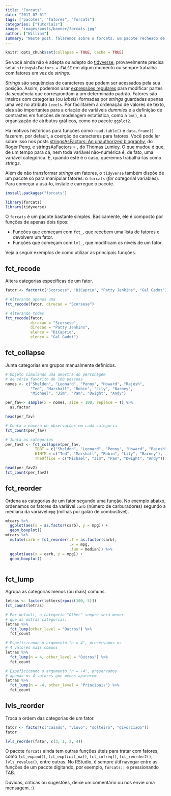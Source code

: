 ```yaml
---
title: "Forcats"
date: "2017-07-01"
tags: ["pacotes", "fatores", "forcats"]
categories: ["Tutoriais"]
image: "images/posts/banner/forcats.jpg"
author: ["William"]
summary: "Neste post, falaremos sobre o forcats, um pacote recheado de excelentes funções para manipular fatores."
---
```


```r
knitr::opts_chunk$set(collapse = TRUE, cache = TRUE)
```

Se você ainda não é adepta ou adepto do [tidyverse](http://tidyverse.org/), provavelmente precisa setar `stringsAsFactors = FALSE` em algum momento ou sempre trabalha com fatores em vez de *strings*. 

*Strings* são sequências de caracteres que podem ser acessados pela sua posição. Assim, podemos usar [expressões regulares](https://stat.ethz.ch/R-manual/R-devel/library/base/html/regex.html) para modificar partes da sequência que correspondam a um determinado padrão. Fatores são inteiros com categorias (ou *labels*) formadas por *strings* guardadas apenas uma vez no atributo `levels`. Por facilitarem a ordenação de valores de texto, eles são importantes para a criação de variáveis *dummies* e a definição de contrastes em funções de modelagem estatística, como a `lm()`, e a organização de atributos gráficos, como no pacote `ggplot2`.

Há motivos históricos para funções como `read.table()` e `data.frame()` fazerem, por default, a coerção de caracteres para fatores. Você pode ler sobre isso nos posts [stringsAsFactors: An unauthorized biography](https://simplystatistics.org/2015/07/24/stringsasfactors-an-unauthorized-biography/), do Roger Peng, e [stringsAsFactors = <sigh>](http://notstatschat.tumblr.com/post/124987394001/stringsasfactors-sigh), do Thomas Lumley. O que mudou é que, de um tempo para cá, nem toda variável não-numérica é, de fato, uma variável categórica. E, quando este é o caso, queremos trabalhá-las como *strings*.

Além de não transformar *strings* em fatores, o `tidyverse` também dispõe de um pacote só para manipular fatores: o `forcats` (*for* *cat*egorial variable*s*). Para começar a usá-lo, instale e carregue o pacote.

```r
install.packages("forcats")
```

```r
library(forcats)
library(tidyverse)
```


O `forcats` é um pacote bastante simples. Basicamente, ele é composto por funções de apenas dois tipos:

- Funções que começam com `fct_`, que recebem uma lista de fatores e devolvem um fator.
- Funções que começam com `lvl_`, que modificam os níveis de um fator. 

Veja a seguir exemplos de como utilizar as principais funções.

## fct_recode

Altera categorias específicas de um fator.

```r
fator <- factor(c("Scorsese", "DiCaprio", "Patty Jenkins", "Gal Gadot"))

# Alterando apenas uma
fct_recode(fator, direcao = "Scorsese")

# Alterando todas
fct_recode(fator,
           direcao = "Scorsese", 
           direcao = "Patty Jenkins",    
           elenco = "DiCaprio",
           elenco = "Gal Gadot")
```

## fct_collapse

Junta categorias em grupos manualmente definidos.

```r
# Objeto simulando uma amostra do personagem 
# de série favorito de 100 pessoas
nomes <- c("Sheldon", "Leonard", "Penny", "Howard", "Rajesh",
           "Ted", "Marshall", "Robin", "Lily", "Barney",
           "Michael", "Jim", "Pam", "Dwight", "Andy")

per_fav<- sample(x = nomes, size = 100, replace = T) %>%
  as.factor

head(per_fav)           

# Conta o número de observações em cada categoria
fct_count(per_fav)        

# Junta as categorias
per_fav2 <- fct_collapse(per_fav,
             TBBT = c("Sheldon", "Leonard", "Penny", "Howard", "Rajesh"),
             HIMYM = c("Ted", "Marshall", "Robin", "Lily", "Barney"),
             TheOffice = c("Michael", "Jim", "Pam", "Dwight", "Andy"))

head(per_fav2)
fct_count(per_fav2)

```


## fct_reorder

Ordena as categorias de um fator segundo uma função. No exemplo abaixo, ordenamos os fatores da variável `carb` (número de carburadores) segundo a mediana da variável `mpg` (milhas por galão de combustível).

```r
mtcars %>% 
  ggplot(aes(x = as.factor(carb), y = mpg)) +
  geom_boxplot()
mtcars %>% 
  mutate(carb = fct_reorder(.f = as.factor(carb), 
                            .x = mpg,
                            .fun = median)) %>% 
  ggplot(aes(x = carb, y = mpg)) +
  geom_boxplot()
  
```


## fct_lump

Agrupa as categorias menos (ou mais) comuns.

```r
letras <- factor(letters[rpois(100, 5)])
fct_count(letras)

# Por default, a categoria "Other" sempre será menor
# que as outras categorias.
letras %>%                  
  fct_lump(other_level = "Outros") %>%       
  fct_count

# Espeficicando o argumento "n = 4", preservamos os
# 4 valores mais comuns
letras %>% 
  fct_lump(n = 4, other_level = "Outros") %>% 
  fct_count

# Espeficicando o argumento "n = -4", preservamos
# apenas os 4 valores que menos aparecem
letras %>% 
  fct_lump(n = -4, other_level = "Principais") %>% 
  fct_count
```


## lvls_reorder

Troca a ordem das categorias de um fator.

```r
fator <- factor(c("casado", "viuvo", "solteiro", "divorciado"))
fator

lvls_reorder(fator, c(3, 1, 2, 4))
```


O pacote `forcats` ainda tem outras funções úteis para tratar com fatores, como `fct_expand()`, `fct_explicit_na()`, `fct_infreq()`, `fct_reorder2()`, `lvls_revalue()`, entre outras. No RStudio, é sempre útil navegar entre as funções de um pacote digitando, por exemplo, `forcats::` e pressionando TAB.

Dúvidas, críticas ou sugestões, deixe um comentário ou nos envie uma mensagem. :)

